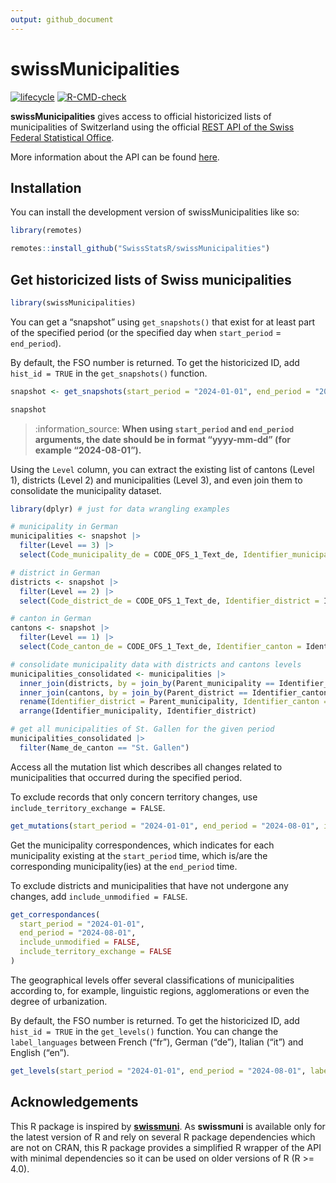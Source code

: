 ```yaml
---
output: github_document
---
```


<!-- README.md is generated from README.Rmd. Please edit that file -->

# swissMunicipalities

<!-- badges: start -->
[![lifecycle](https://lifecycle.r-lib.org/articles/figures/lifecycle-experimental.svg)](https://github.com/swissStatsR/swissMunicipalities/)
[![R-CMD-check](https://github.com/SwissStatsR/swissMunicipalities/actions/workflows/R-CMD-check.yaml/badge.svg)](https://github.com/SwissStatsR/swissMunicipalities/actions/workflows/R-CMD-check.yaml)
<!-- badges: end -->

**swissMunicipalities** gives access to official historicized lists of municipalities of Switzerland using the official [REST API of the Swiss Federal Statistical Office](https://www.bfs.admin.ch/bfs/de/home/dienstleistungen/forschung/api/api-gemeinde.html).

More information about the API can be found [here](https://www.bfs.admin.ch/bfs/de/home/dienstleistungen/forschung/api/api-gemeinde.html).

## Installation

You can install the development version of swissMunicipalities like so:

``` r
library(remotes)

remotes::install_github("SwissStatsR/swissMunicipalities")
```

## Get historicized lists of Swiss municipalities

```r
library(swissMunicipalities)
```

You can get a "snapshot" using `get_snapshots()` that exist for at least part of the specified period (or the specified day when `start_period` = `end_period`).

By default, the FSO number is returned. To get the historicized ID, add `hist_id = TRUE` in the `get_snapshots()` function.

```r
snapshot <- get_snapshots(start_period = "2024-01-01", end_period = "2024-08-01")

snapshot
```

> :information_source: **When using `start_period` and `end_period` arguments, the date should be in format "yyyy-mm-dd" (for example "2024-08-01").**

Using the `Level` column, you can extract the existing list of cantons (Level 1), districts (Level 2) and municipalities (Level 3), and even join them to consolidate the municipality dataset.

```r
library(dplyr) # just for data wrangling examples

# municipality in German
municipalities <- snapshot |> 
  filter(Level == 3) |>
  select(Code_municipality_de = CODE_OFS_1_Text_de, Identifier_municipality = Identifier, Name_de_municipality = Name_de, Parent_municipality = Parent)

# district in German
districts <- snapshot |> 
  filter(Level == 2) |>
  select(Code_district_de = CODE_OFS_1_Text_de, Identifier_district = Identifier, Name_de_district = Name_de, Parent_district = Parent)

# canton in German
cantons <- snapshot |> 
  filter(Level == 1) |>
  select(Code_canton_de = CODE_OFS_1_Text_de, Identifier_canton = Identifier, Name_de_canton = Name_de)

# consolidate municipality data with districts and cantons levels
municipalities_consolidated <- municipalities |>
  inner_join(districts, by = join_by(Parent_municipality == Identifier_district)) |>
  inner_join(cantons, by = join_by(Parent_district == Identifier_canton)) |>
  rename(Identifier_district = Parent_municipality, Identifier_canton = Parent_district) |>
  arrange(Identifier_municipality, Identifier_district)

# get all municipalities of St. Gallen for the given period
municipalities_consolidated |>
  filter(Name_de_canton == "St. Gallen")
```

Access all the mutation list which describes all changes related to municipalities that occurred during the specified period.

To exclude records that only concern territory changes, use `include_territory_exchange = FALSE`.

```r
get_mutations(start_period = "2024-01-01", end_period = "2024-08-01", include_territory_exchange = FALSE)
```

Get the municipality correspondences, which indicates for each municipality existing at the `start_period` time, which is/are the corresponding municipality(ies) at the `end_period` time.

To exclude districts and municipalities that have not undergone any changes, add `include_unmodified = FALSE`.

```r
get_correspondances(
  start_period = "2024-01-01", 
  end_period = "2024-08-01", 
  include_unmodified = FALSE, 
  include_territory_exchange = FALSE
)
```

The geographical levels offer several classifications of municipalities according to, for example, linguistic regions, agglomerations or even the degree of urbanization.

By default, the FSO number is returned. To get the historicized ID, add `hist_id = TRUE` in the `get_levels()` function. You can change the `label_languages` between French ("fr"), German ("de"), Italian ("it") and English ("en").

```r
get_levels(start_period = "2024-01-01", end_period = "2024-08-01", label_languages = "de")
```

## Acknowledgements

This R package is inspired by **[swissmuni](https://gitlab.com/rpkg.dev/swissmuni/)**. As **swissmuni** is available only for the latest version of R and rely on several R package dependencies which are not on CRAN, this R package provides a simplified R wrapper of the API with minimal dependencies so it can be used on older versions of R (R >= 4.0).
